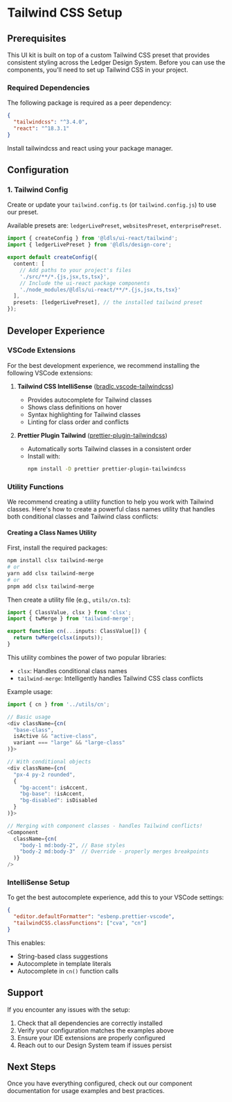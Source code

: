 
<Meta title="Tailwind/Setup" />

# Tailwind CSS Setup

## Prerequisites

This UI kit is built on top of a custom Tailwind CSS preset that provides consistent styling across the Ledger Design System. Before you can use the components, you'll need to set up Tailwind CSS in your project.

### Required Dependencies

The following package is required as a peer dependency:

```json
{
  "tailwindcss": "^3.4.0",
  "react": "^18.3.1"
}
```

Install tailwindcss and react using your package manager.

## Configuration

### 1. Tailwind Config

Create or update your `tailwind.config.ts` (or `tailwind.config.js`) to use our preset.

Available presets are: `ledgerLivePreset`, `websitesPreset`, `enterprisePreset`.

```typescript
import { createConfig } from '@ldls/ui-react/tailwind';
import { ledgerLivePreset } from '@ldls/design-core';

export default createConfig({
  content: [
    // Add paths to your project's files
    './src/**/*.{js,jsx,ts,tsx}',
    // Include the ui-react package components
    './node_modules/@ldls/ui-react/**/*.{js,jsx,ts,tsx}'
  ],
  presets: [ledgerLivePreset], // the installed tailwind preset
});
```

## Developer Experience

### VSCode Extensions

For the best development experience, we recommend installing the following VSCode extensions:

1. **Tailwind CSS IntelliSense** ([bradlc.vscode-tailwindcss](https://marketplace.visualstudio.com/items?itemName=bradlc.vscode-tailwindcss))
   - Provides autocomplete for Tailwind classes
   - Shows class definitions on hover
   - Syntax highlighting for Tailwind classes
   - Linting for class order and conflicts

2. **Prettier Plugin Tailwind** ([prettier-plugin-tailwindcss](https://github.com/tailwindlabs/prettier-plugin-tailwindcss))
   - Automatically sorts Tailwind classes in a consistent order
   - Install with:
     ```bash
     npm install -D prettier prettier-plugin-tailwindcss
     ```

### Utility Functions

We recommend creating a utility function to help you work with Tailwind classes. Here's how to create a powerful class names utility that handles both conditional classes and Tailwind class conflicts:

#### Creating a Class Names Utility

First, install the required packages:

```bash
npm install clsx tailwind-merge
# or
yarn add clsx tailwind-merge
# or
pnpm add clsx tailwind-merge
```

Then create a utility file (e.g., `utils/cn.ts`):

```typescript
import { ClassValue, clsx } from 'clsx';
import { twMerge } from 'tailwind-merge';

export function cn(...inputs: ClassValue[]) {
  return twMerge(clsx(inputs));
}
```

This utility combines the power of two popular libraries:

- `clsx`: Handles conditional class names
- `tailwind-merge`: Intelligently handles Tailwind CSS class conflicts

Example usage:

```typescript
import { cn } from '../utils/cn';

// Basic usage
<div className={cn(
  "base-class",
  isActive && "active-class",
  variant === "large" && "large-class"
)}>

// With conditional objects
<div className={cn(
  "px-4 py-2 rounded",
  {
    "bg-accent": isAccent,
    "bg-base": !isAccent,
    "bg-disabled": isDisabled
  }
)}>

// Merging with component classes - handles Tailwind conflicts!
<Component
  className={cn(
    "body-1 md:body-2", // Base styles
    "body-2 md:body-3"  // Override - properly merges breakpoints
  )}
/>
```

### IntelliSense Setup

To get the best autocomplete experience, add this to your VSCode settings:

```json
{
  "editor.defaultFormatter": "esbenp.prettier-vscode",
  "tailwindCSS.classFunctions": ["cva", "cn"]
}
```

This enables:

- String-based class suggestions
- Autocomplete in template literals
- Autocomplete in `cn()` function calls

## Support

If you encounter any issues with the setup:

1. Check that all dependencies are correctly installed
2. Verify your configuration matches the examples above
3. Ensure your IDE extensions are properly configured
4. Reach out to our Design System team if issues persist

## Next Steps

Once you have everything configured, check out our component documentation for usage examples and best practices.

